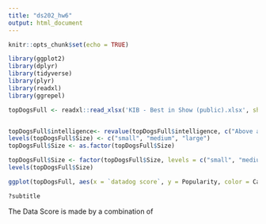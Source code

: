 ```yaml
---
title: "ds202_hw6"
output: html_document
---
```


```r
knitr::opts_chunk$set(echo = TRUE)
```

```r
library(ggplot2)
library(dplyr)
library(tidyverse)
library(plyr)
library(readxl)
library(ggrepel)

topDogsFull <- readxl::read_xlsx('KIB - Best in Show (public).xlsx', sheet='Best in show full sheet', range = cell_rows(1:88))


topDogsFull$intelligence<- revalue(topDogsFull$intelligence, c("Above average" = "Clever", "Average" = "Dumb", "Brightest" = "Clever", "Excellent" = "Clever", "Fair" = "Dumb", "Lowest" = "Dumb"))
levels(topDogsFull$Size) <- c("small", "medium", "large")
topDogsFull$Size <- as.factor(topDogsFull$Size)

topDogsFull$Size <- factor(topDogsFull$Size, levels = c("small", "medium", "large"))
levels(topDogsFull$Size)

ggplot(topDogsFull, aes(x = `datadog score`, y = Popularity, color = Category, shape = intelligence, label = Breed)) + geom_point(aes(size = Size)) + geom_text_repel(segment.size = .1, size = 2, color = "black") + xlab("Data Score") + ggtitle("Top Dogs with Popularity and Data Score") + labs(subtitle="Data Score is Calculated using: \nIntelligence, Costs, Longevity, Grooming, Ailments, and Appetite")

?subtitle
```
The Data Score is made by a combination of 